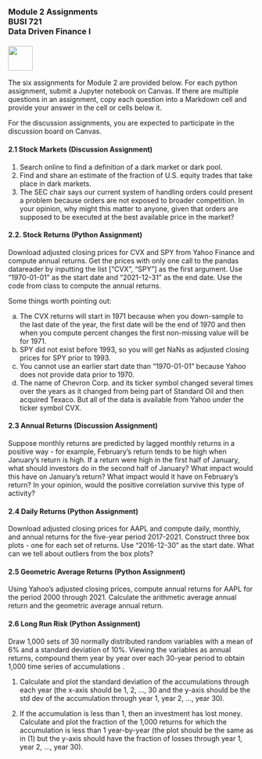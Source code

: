 ### Module 2 Assignments<br>BUSI 721<br>Data Driven Finance I<br><br>![](RiceBusiness-transparent-logo-sm.png){height="50"}<br>

The six assignments for Module 2 are provided below.  For each python assignment, submit a Jupyter notebook on Canvas.  If there are multiple questions in an assignment, copy each question into a Markdown cell and provide your answer in the cell or cells below it.

For the discussion assignments, you are expected to participate in the discussion board on Canvas.

#### 2.1 Stock Markets (Discussion Assignment)

1) Search online to find a definition of a dark market or dark pool.
2) Find and share an estimate of the fraction of U.S. equity trades that take place in dark markets.
3) The SEC chair says our current system of handling orders could present a problem because orders are not exposed to broader competition.  In your opinion, why might this matter to anyone, given that orders are supposed to be executed at the best available price in the market?  

#### 2.2. Stock Returns (Python Assignment)

Download adjusted closing prices for CVX and SPY from Yahoo Finance and compute annual returns.  Get the prices with only one call to the pandas datareader by inputting the list ["CVX", "SPY"] as the first argument.  Use "1970-01-01" as the start date and "2021-12-31" as the end date.  Use the code from class to compute the annual returns.  

Some things worth pointing out:

(a) The CVX returns will start in 1971 because when you down-sample to the last date of the year, the first date will be the end of 1970 and then when you compute percent changes the first non-missing value will be for 1971.  
(b) SPY did not exist before 1993, so you will get NaNs as adjusted closing prices for SPY prior to 1993.  
(c) You cannot use an earlier start date than "1970-01-01" because Yahoo does not provide data prior to 1970.
(d) The name of Chevron Corp. and its ticker symbol changed several times over the years as it changed from being part of Standard Oil and then acquired Texaco.  But all of the data is available from Yahoo under the ticker symbol CVX.  

#### 2.3 Annual Returns (Discussion Assignment)

Suppose monthly returns are predicted by lagged monthly returns in a positive way - for example, February's return tends to be high when January's return is high.  If a return were high in the first half of January, what should investors do in the second half of January?  What impact would this have on January's return?  What impact would it have on February's return?  In your opinion, would the positive correlation survive this type of activity?

#### 2.4 Daily Returns (Python Assignment)

Download adjusted closing prices for AAPL and compute daily, monthly, and annual returns for the five-year period 2017-2021.  Construct three box plots - one for each set of returns.  Use "2016-12-30" as the start date.  What can we tell about outliers from the box plots?

#### 2.5 Geometric Average Returns (Python Assignment)

Using Yahoo's adjusted closing prices, compute annual returns for AAPL for the period 2000 through 2021.  Calculate the arithmetic average annual return and the geometric average annual return.

#### 2.6 Long Run Risk (Python Assignment)

Draw 1,000 sets of 30 normally distributed random variables with a mean of 6% and a standard deviation of 10%. Viewing the variables as annual returns, compound them year by year over each 30-year period to obtain 1,000 time series of accumulations . 

(1) Calculate and plot the standard deviation of the accumulations through each year (the x-axis should be 1, 2, ..., 30 and the y-axis should be the std dev of the accumulation through year 1, year 2, ..., year 30).  

(2) If the accumulation is less than 1, then an investment has lost money. 
 Calculate and plot the fraction of the 1,000 returns for which the accumulation is less than 1 year-by-year (the plot should be the same as in (1) but the y-axis should have the fraction of losses through year 1, year 2, ..., year 30).  